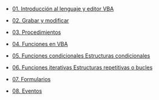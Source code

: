 -   [01. Introducción al lenguaje y editor VBA](../2023-06-13-01-introduccion-al-lenguaje-y-editor-vba/index.qmd)

-   [02. Grabar y modificar](../2023-06-13-02-grabar-y-modificar/index.qmd)

-   [03. Procedimientos](../2023-06-13-03-procedimientos/index.qmd)

-   [04. Funciones en VBA](../2023-06-13-04-funciones-en-vba/index.qmd)

-   [05. Funciones condicionales Estructuras condicionales](../2023-06-13-05-funciones-condicionales-estructuras-condicionales/index.qmd)

-   [06. Funciones iterativas Estructuras repetitivas o bucles](../2023-06-13-06-funciones-iterativas-estructuras-repetitivas-o-bucles/index.qmd)

-   [07. Formularios](../2023-06-13-07-formularios/index.qmd)

-   [08. Eventos](../2023-06-13-08-eventos/index.qmd)
